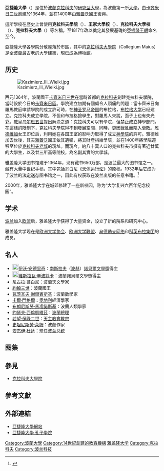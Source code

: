 {{noteTA
|1=zh:亞捷隆;zh-hant:亞捷隆;zh-hans:亚捷隆;zh-tw:亞捷隆;zh-hk:雅蓋隆;zh-mo:雅蓋隆;zh-cn:雅盖隆;zh-sg:雅盖隆;
}}
{{Infobox university
| name = 亞捷隆大學
| native_name = {{lang|pl|Uniwersytet Jagielloński}}
| former_names = Studium Generale <small>(1364–1397)</small><BR>Collegium Regium <small>(1397–1400)</small><BR>Collegium Maius <small>(1400–c. late 1500s)</small><BR>Kraków Academy <small>(c. late 1500s–1777)</small><BR>Principal School of the Realm <small>(1777–1795)</small><BR>Principal School of Kraków <small>(1795–1817)</small>
| image_name = POL Jagiellonian University logo.svg
| image_size = 125px
| caption = 
| latin_name = Universitas Jagellonica Cracoviensis
| motto = Plus ratio quam vis <br />（“理性胜过强权”）
| established = 1364年
| type = [[公立大學|公立大學]]
| endowment = 
| staff = 
| rector = Professor Karol Musioł
| enrollment = 43,405（2017年）
| undergrad = 38,535（2017年）
| postgrad = 1,655（2017年）
| doctoral = 3,215（2017年）
| profess = 2,885
| city = [[克拉科夫|克拉科夫]]
| state = 
| country = {{POL}}
| coor = {{Coord|50|3|39|N|19|55|58|E|type:edu|display=title}}
| campus = [[市區|市區]]
| free_label = 
| free = 
| colours = 
| affiliations = [[歐洲大學協會|EUA]]<br />[[科英布拉集團|科英布拉集團]]<br />[[Europaeum|Europaeum]]<br />[[歐洲大學聯盟|歐洲大學聯盟]]<br />EAIE<br />[[International_Research_Universities_Network|IRUN]]
| footnotes = 
| website = http://www.uj.edu.pl/
| publictransit = 
| logo = [[File:Logo_UJ.png|center]]
}}

'''亞捷隆大學'''（{{lang-pl|'''Uniwersytet Jagielloński'''}}）是位於[[波蘭|波蘭]][[克拉科夫|克拉科夫]]的[[研究型大學|研究型大學]]，為波蘭第一所[[大學|大學]]，由[[卡齐米日三世|卡齐米日三世]]創建於1364年，並在1400年由[[雅蓋沃|雅蓋沃]]國王復興。

這所學校在歷史上曾使用'''克拉科夫學院'''（{{lang|pl|Akademia Krakowska}}）、'''王家大學校'''（{{lang|pl|Szkoła Główna Koronna}}）、'''克拉科夫大學校'''（{{lang|pl|Szkoła Główna Krakowska}}）、'''克拉科夫大學'''（{{lang|pl|Uniwersytet Krakowski}}）等名稱，至1817年改以奠定其發展基礎的[[雅蓋洛王朝|亞捷隆王朝]]命名至今。

亞捷隆大學各學院分散座落於市區，其中的[[克拉科夫大學院|克拉科夫大學院]]（Collegium Maius）是全波蘭最古老的大學建築，現已成為博物館。

== 历史 ==
[[File:Kazimierz_III_Wielki.jpg|thumb]]

西元1364年，波蘭國王[[卡齊米日三世|卡齊米日三世]]在當時首都的[[克拉科夫|克拉科夫]]創建克拉科夫學院，當時設於今日的[[卡齐米日_(克拉科夫)|卡齊米日區]]。學院建立初期有個頗令人頭痛的問題：當卡齊米日向羅馬教庭申請學院的成立許可時，在[[神圣罗马帝国|神圣罗马帝国]]的布拉格，[[布拉格大学|布拉格大学]]已经建立。克拉科夫成立學院，不但和布拉格搶學生，對羅馬人來說，面子上也有失光彩。[[教皇|教皇]][[乌尔班五世|乌尔班五世]]提出解決之道：克拉科夫可以有學院，但禁止成立神學部門。在這樣的限制下，克拉科夫學院得不到發展空間，同時，更因戰亂而陷入衰敗。[[雅德维加|雅德维加]]女王即位后，利用她在各国王室的影响力取得了成立[[神學院|神學院]]的許可。雅德维加去世後，其夫[[雅蓋沃|雅蓋沃]]國王依其遺囑，將其財產捐給學院，並在1400年將學院遷移至位於[[克拉科夫老城|克拉科夫老城]]的現址。而現今，約八十萬人口的克拉科夫市擁有著近廿萬的大學生，以及廿三所高等院校，為名副其實的大學城。

雅盖隆大学图书馆建于1364年，现有藏书650万部，是波兰最大的图书馆之一。藏有大量中世纪手稿，其中包括哥白尼《[[天体运行论|天体运行论]]》的原稿。1932年后它成为了波兰的[[法定送存|法定送存]]图书馆之一，因此有权获取在波兰出版的任意书籍。<ref>{{cite web |url=http://www.bj.uj.edu.pl/bjmanus/manus_e.html |title=BJ: Medieval manuscripts |publisher=Bj.uj.edu.pl |date= |accessdate=2010-09-28 |deadurl=yes |archiveurl=https://web.archive.org/web/20110514110651/http://www.bj.uj.edu.pl/bjmanus/manus_e.html |archivedate=2011-05-14 }}</ref>

2000年，雅盖隆大学在城郊修建了一座新校园，称为“大学复兴六百年纪念校园”。

==学术==
{{Infobox US university ranking
| ARWU_W = 301–400
| QS_W = 301–350
| THES_W = 301–350
}}
[[波兰|波兰]]加入[[欧盟|欧盟]]后，雅盖隆大学获得了大量资金，设立了新的院系和研究中心。

雅盖隆大学现在是[[歐洲大學協會|欧洲大学协会]]、[[欧洲大学联盟|欧洲大学联盟]]、[[乌德勒支网络|乌德勒支网络]]和[[科英布拉集团|科英布拉集团]]的成员。

== 名人 ==
* [[File:Nobel_prize_medal.svg|20px]][[伊沃·安德里奇|伊沃·安德里奇]]：[[南斯拉夫|南斯拉夫]]（[[波赫|波赫]]）[[諾貝爾文學獎|諾貝爾文學獎]]得主
* [[File:Nobel_prize_medal.svg|20px]][[維斯拉瓦·辛波絲卡|維斯拉瓦·辛波絲卡]]：波蘭諾貝爾文學獎得主
* [[尼古拉·哥白尼|尼古拉·哥白尼]]：波蘭天文學家
* [[約翰三世_(波蘭)|約翰三世]]：波蘭國王
* [[瓦茨瓦夫·謝爾賓斯基|瓦茨瓦夫·謝爾賓斯基]]：波蘭數學家
* [[卡爾·門格爾|卡爾·門格爾]]：[[奧地利|奧地利]]經濟學家
* [[布朗尼斯勞·馬凌諾斯基|布朗尼斯勞·馬凌諾斯基]]：波蘭人類學家
* [[約瑟夫·西倫凱維茲|約瑟夫·西倫凱維茲]]：[[波蘭總理|波蘭總理]]
* [[若望·保祿二世|若望·保祿二世]]：[[天主教會|天主教會]][[教宗|教宗]]
* [[史坦尼斯勞·萊姆|史坦尼斯勞·萊姆]]：波蘭作家
* [[安杰伊·杜达|安杰伊·杜达]]：现任[[波兰总统|波兰总统]]

== 图集 ==
{{Gallery|title=雅盖隆大学校园|width=180|height=130|lines=3|align=center
|File:Department_of_Anatomy,_Faculty_of_Medicine,_Jagiellonian_University_(Theatrum_Anatomicum),_12_Kopernika_street,_Krakow,_Poland.jpg|医学院解剖实验室（''Theatrum Anatomicum'' ）
|File:Willa Rotunda a1.jpg|位于Przegorzały城堡内的雅盖隆大学欧洲研究中心
|File:Kampuj UJ III-WMiI.JPG|新校园
|File:Jagiellonian University Auditorium Maximum (east elevation) and oak „Franciszek”, 33 Krupnicza street,Krakow,Poland.jpg|有1200座位的大礼堂（''Auditorium Maximum''） 
}}

== 參見 ==
* [[克拉科夫大學院|克拉科夫大學院]]

== 參考文獻 ==
{{reflist}}

== 外部連結 ==
{{Commonscat|Jagiellonian University}}
* [http://www.uj.edu.pl/ 亞捷隆大學網站] {{Wayback|url=http://www.uj.edu.pl/ |date=20210209211653 }}
* [https://web.archive.org/web/20070115115807/http://www.instytutkonfucjusza.pl/wydarzenia.html 亞捷隆大學 孔子學院]

{{波兰大学}}
{{Europaeum}}
{{Utrecht Net}}
{{模板:科英布拉集团}}
{{Authority control}}
[[Category:波蘭大學|Category:波蘭大學]]
[[Category:14世紀創建的教育機構|Category:14世紀創建的教育機構]]
[[Category:雅盖隆大学|]]
[[Category:克拉科夫|Category:克拉科夫]]
[[Category:波兰科技|Category:波兰科技]]